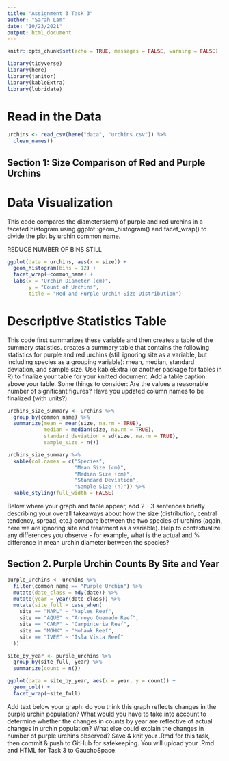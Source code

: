 ```yaml
---
title: "Assignment 3 Task 3"
author: "Sarah Lam"
date: "10/23/2021"
output: html_document
---
```


```r
knitr::opts_chunk$set(echo = TRUE, messages = FALSE, warning = FALSE)

library(tidyverse)
library(here)
library(janitor)
library(kableExtra)
library(lubridate)
```

# Read in the Data

```r
urchins <- read_csv(here("data", "urchins.csv")) %>% 
  clean_names()
```

## Section 1: Size Comparison of Red and Purple Urchins

# Data Visualization

This code compares the diameters(cm) of purple and red urchins in a faceted histogram using ggplot::geom_histogram() and facet_wrap() to divide the plot by urchin common name. 

REDUCE NUMBER OF BINS STILL 

```r
ggplot(data = urchins, aes(x = size)) +
  geom_histogram(bins = 12) +
  facet_wrap(~common_name) +
  labs(x = "Urchin Diameter (cm)",
       y = "Count of Urchins",
       title = "Red and Purple Urchin Size Distribution")
```

# Descriptive Statistics Table

This code first summarizes these variable and then creates a table of the summary statistics. creates a summary table that contains the following statistics for purple and red urchins (still ignoring site as a variable, but including species as a grouping variable): mean, median, standard deviation, and sample size. Use kableExtra (or another package for tables in R) to finalize your table for your knitted document. Add a table caption above your table. Some things to consider:
Are the values a reasonable number of significant figures?
Have you updated column names to be finalized (with units?)

```r
urchins_size_summary <- urchins %>% 
  group_by(common_name) %>% 
  summarize(mean = mean(size, na.rm = TRUE),
            median = median(size, na.rm = TRUE),
            standard_deviation = sd(size, na.rm = TRUE),
            sample_size = n())

urchins_size_summary %>% 
  kable(col.names = c("Species",
                      "Mean Size (cm)",
                      "Median Size (cm)",
                      "Standard Deviation",
                      "Sample Size (n)")) %>% 
  kable_styling(full_width = FALSE)
```


Below where your graph and table appear, add 2 - 3 sentences briefly describing your overall takeaways about how the size (distribution, central tendency, spread, etc.) compare between the two species of urchins (again, here we are ignoring site and treatment as a variable). Help to contextualize any differences you observe - for example, what is the actual and % difference in mean urchin diameter between the species? 

## Section 2. Purple Urchin Counts By Site and Year

```r
purple_urchins <- urchins %>% 
  filter(common_name == "Purple Urchin") %>% 
  mutate(date_class = mdy(date)) %>% 
  mutate(year = year(date_class)) %>% 
  mutate(site_full = case_when(
    site == "NAPL" ~ "Naples Reef",
    site == "AQUE" ~ "Arroyo Quemado Reef",
    site == "CARP" ~ "Carpinteria Reef",
    site == "MOHK" ~ "Mohawk Reef",
    site == "IVEE" ~ "Isla Vista Reef"
  ))

site_by_year <- purple_urchins %>% 
  group_by(site_full, year) %>% 
  summarize(count = n())

ggplot(data = site_by_year, aes(x = year, y = count)) +
  geom_col() + 
  facet_wrap(~site_full)


```

Add text below your graph: do you think this graph reflects changes in the purple urchin population? What would you have to take into account to determine whether the changes in counts by year are reflective of actual changes in urchin population? What else could explain the changes in number of purple urchins observed? 
Save & knit your .Rmd for this task, then commit & push to GitHub for safekeeping. You will upload your .Rmd and HTML for Task 3 to GauchoSpace. 








